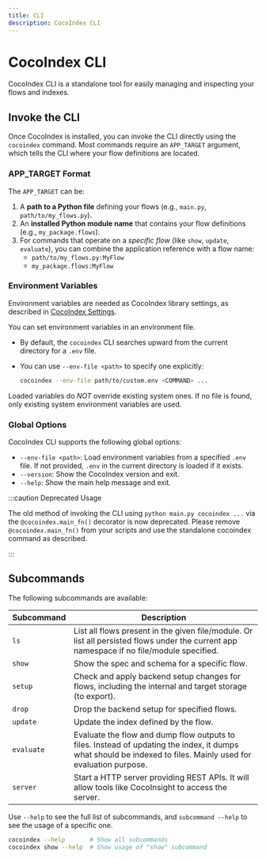 ```yaml
---
title: CLI
description: CocoIndex CLI
---
```



# CocoIndex CLI

CocoIndex CLI is a standalone tool for easily managing and inspecting your flows and indexes.

## Invoke the CLI

Once CocoIndex is installed, you can invoke the CLI directly using the `cocoindex` command. Most commands require an `APP_TARGET` argument, which tells the CLI where your flow definitions are located.

### APP_TARGET Format

The `APP_TARGET` can be:
1.  A **path to a Python file** defining your flows (e.g., `main.py`, `path/to/my_flows.py`).
2.  An **installed Python module name** that contains your flow definitions (e.g., `my_package.flows`).
3.  For commands that operate on a *specific flow* (like `show`, `update`, `evaluate`), you can combine the application reference with a flow name:
    * `path/to/my_flows.py:MyFlow`
    * `my_package.flows:MyFlow`

### Environment Variables

Environment variables are needed as CocoIndex library settings, as described in [CocoIndex Settings](settings#list-of-environment-variables).

You can set environment variables in an environment file.

*   By default, the `cocoindex` CLI searches upward from the current directory for a `.env` file.
*   You can use `--env-file <path>` to specify one explicitly:

    ```sh
    cocoindex --env-file path/to/custom.env <COMMAND> ...
    ```

Loaded variables do *NOT* override existing system ones.
If no file is found, only existing system environment variables are used.

### Global Options

CocoIndex CLI supports the following global options:

* `--env-file <path>`: Load environment variables from a specified `.env` file. If not provided, `.env` in the current directory is loaded if it exists.
* `--version`: Show the CocoIndex version and exit.
* `--help`: Show the main help message and exit.

:::caution Deprecated Usage

The old method of invoking the CLI using `python main.py cocoindex ...` via the `@cocoindex.main_fn()` decorator is now deprecated. Please remove `@cocoindex.main_fn()` from your scripts and use the standalone cocoindex command as described.

:::

## Subcommands

The following subcommands are available:

| Subcommand | Description |
| ---------- | ----------- |
| `ls` | List all flows present in the given file/module. Or list all persisted flows under the current app namespace if no file/module specified. |
| `show` | Show the spec and schema for a specific flow. |
| `setup` | Check and apply backend setup changes for flows, including the internal and target storage (to export). |
| `drop` | Drop the backend setup for specified flows. |
| `update` | Update the index defined by the flow. |
| `evaluate` | Evaluate the flow and dump flow outputs to files.  Instead of updating the index, it dumps what should be indexed to files. Mainly used for evaluation purpose. |
| `server` | Start a HTTP server providing REST APIs. It will allow tools like CocoInsight to access the server. |

Use `--help` to see the full list of subcommands, and `subcommand --help` to see the usage of a specific one.

```sh
cocoindex --help       # Show all subcommands
cocoindex show --help  # Show usage of "show" subcommand
```